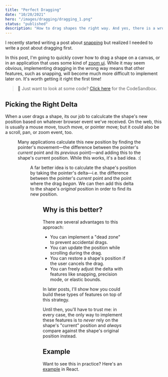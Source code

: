 ```yaml
---
title: "Perfect Dragging"
date: "10/20/2021"
hero: "/images/dragging/dragging_1.png"
status: "published"
description: "How to drag shapes the right way. And yes, there is a wrong way! But trust me, this is the right way."
---
```


I recently started writing a post about [snapping](https://twitter.com/steveruizok/status/1449866480401764359) but realized I needed to write a post about dragging first.

<Tweet id="1449866480401764359" />

In this post, I'm going to quickly cover how to drag a shape on a canvas, or in an application that uses some kind of [zoom ui](/posts/zoom-ui). While it may seem obvious, implementing dragging in the wrong way means that other features, such as snapping, will become much more difficult to implement later on. It's worth getting it right the first time!

> 👋 Just want to look at some code? [Click here](https://codesandbox.io/s/perfect-dragging-example-wg5u6) for the CodeSandbox.

## Picking the Right Delta

When a user drags a shape, its our job to calculcate the shape's new position based on whatever browser event we've received. On the web, this is usually a mouse move, touch move, or pointer move; but it could also be a scroll, pan, or zoom event, too.

<Figure src="/images/dragging/dragging_3.png" />

Many applications calculate this new position by finding the pointer's movement—the difference between the pointer's _current_ point and its _previous_ point)—and adding this to the shape's current position. While this works, it's a bad idea. :(

<Figure src="/images/dragging/dragging_2.png" />

A far better idea is to calculate the shape's position by taking the pointer's delta—i.e. the difference between the pointer's _current_ point and the point where the drag _began_. We can then add this delta to the shape's _original_ position in order to find its new position.

<Figure src="/images/dragging/dragging_1.png" />

## Why is this better?

There are several advantages to this approach:

- You can implement a "dead zone" to prevent accidental drags.
- You can update the position while scrolling during the drag.
- You can restore a shape's position if the user cancels the drag.
- You can freely adjust the delta with features like snapping, precision mode, or elastic bounds.

In later posts, I'll show how you could build these types of features on top of this strategy.

Until then, you'll have to trust me: in every case, the only way to implement these features is to _never_ rely on the shape's "current" position and _always_ compare against the shape's original position instead.

## Example

Want to see this in practice? Here's an [example](https://codesandbox.io/s/perfect-dragging-example-wg5u6) in React.

<CodeSandbox url="perfect-dragging-example-wg5u6" />
